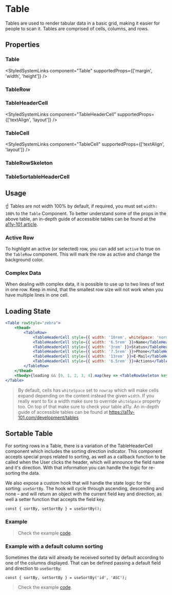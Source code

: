 
# Table

<Meta of={TableStories} />

Tables are used to render tabular data in a basic grid, making it easier for people to scan it. Tables are comprised of cells, columns, and rows.

<Primary />

## Properties

### Table

<ArgTypes of={TableStories} />

<StyledSystemLinks component="Table" supportedProps={['margin', 'width', 'height']} />

### TableRow

<ArgTypes of={TableRow} />

### TableHeaderCell

<StyledSystemLinks component="TableHeaderCell" supportedProps={['textAlign', 'layout']} />

### TableCell

<StyledSystemLinks component="TableCell" supportedProps={['textAlign', 'layout']} />

### TableRowSkeleton

<ArgTypes of={TableRowSkeleton} />

### TableSortableHeaderCell

<ArgTypes of={TableSortableHeaderCell} />

## Usage

☝️ Tables are not width 100% by default, if required, you must set `width: 100%` to the `Table` Component.
To better understand some of the props in the above table, an in-depth guide of accessible tables can be found at the [a11y-101 article](https://a11y-101.com/development/tables).

### Active Row

To highlight an active (or selected) row, you can add set `active` to true on the `TableRow` component. This will mark
the row as active and change the background color.

<Story of={TableStories.WithActiveRow} />

### Complex Data

When dealing with complex data, it is possible to use up to two lines of text in one row. Keep in mind, that the smallest row size
will not work when you have multiple lines in one cell.

<Story of={TableStories.WithComplexData} />

## Loading State

<Story of={TableStories.WithSkeletonLoader} />

```jsx
<Table rowStyle="zebra">
    <thead>
        <TableRow>
            <TableHeaderCell style={{ width: '10rem', whiteSpace: 'normal' }}>Creation Date / Activity</TableHeaderCell>
            <TableHeaderCell style={{ width: '6.5rem' }}>Name</TableHeaderCell>
            <TableHeaderCell style={{ width: '3rem' }}>Status</TableHeaderCell>
            <TableHeaderCell style={{ width: '7.5rem' }}>Phone</TableHeaderCell>
            <TableHeaderCell style={{ width: '13rem' }}>E-Mail</TableHeaderCell>
            <TableHeaderCell style={{ width: '6.5rem' }}>Actions</TableHeaderCell>
        </TableRow>
    </thead>
    <tbody>{loading && [0, 1, 2, 3, 4].map(key => <TableRowSkeleton key={key} columns={6} />)}</tbody>
</Table>
```

> By default, cells has `whiteSpace` set to `nowrap` which will make cells expand depending on the content instead the given `width`.
> If you really want to fix a width make sure to override `whiteSpace` property too. On top of that make sure to check your table a11y.
> An in-depth guide of accessible tables can be found at https://a11y-101.com/development/tables

## Sortable Table

For sorting rows in a Table, there is a variation of the TableHeaderCell component which includes the sorting direction indicator. This component accepts special props related to sorting, as well as a callback function to be called when the User clicks the header, which will announce the field name and it's direction. With that information you can handle the logic for re-sorting the data.

We also expose a custom hook that will handle the state logic for the sorting: `useSortBy`. The hook will cycle through ascending, descending and none – and will return an object with the current field key and direction, as well a setter function that accepts the field key.

```
const { sortBy, setSortBy } = useSortBy();
```

### Example

<Story of={TableStories.WithSortableTable} />

> Check the example [code](https://github.com/freenowtech/wave/blob/main/src/components/Table/docs/SortableTable.tsx).

### Example with a default column sorting

Sometimes the data will already be received sorted by default according to one of the columns displayed. That can be defined passing a default field and direction to `useSortBy`:

```
const { sortBy, setSortBy } = useSortBy('id', 'ASC');
```

<Story of={TableStories.WithDefaultSortedTable} />

> Check the example [code](https://github.com/freenowtech/wave/blob/main/src/components/Table/docs/SortableTableDefault.tsx).